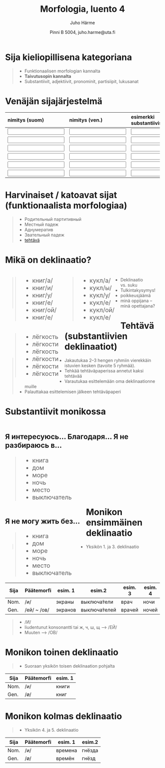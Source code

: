 % Morfologia, luento 4
% Juho Härme
% Pinni B 5004, juho.harme@uta.fi


# Sija kieliopillisena kategoriana

>- Funktionaalisen morfologian kannalta
>- **Taivutusopin kannalta**
>- Substantiivit, adjektiivit, pronominit, partisiipit, lukusanat

# Venäjän sijajärjestelmä

<!--  Vuorotellen oppilasjärjestyksessä, kukin luettelee sijan suomeksi ja venäjäksi + jonkin substantiivin tässä sijassa -->
<!--  Kierrätä langatonta näppistä? :P -->

<table>
<thead>
<tr class="header">
<th align="left">nimitys (suom)</th>
<th align="left">nimitys (ven.)</th>
<th align="left">esimerkki substantiivista</th>
</tr>
</thead>
<tbody>
<tr class="odd">
<td align="left"><input type="text"></td>
<td align="left"><input type="text"></td>
<td align="left"><input type="text"></td>
</tr>
<tr class="even">
<td align="left"><input type="text"></td>
<td align="left"><input type="text"></td>
<td align="left"><input type="text"></td>
</tr>
<tr class="odd">
<td align="left"><input type="text"></td>
<td align="left"><input type="text"></td>
<td align="left"><input type="text"></td>
</tr>
<tr class="even">
<td align="left"><input type="text"></td>
<td align="left"><input type="text"></td>
<td align="left"><input type="text"></td>
</tr>
<tr class="odd">
<td align="left"><input type="text"></td>
<td align="left"><input type="text"></td>
<td align="left"><input type="text"></td>
</tr>
<tr class="even">
<td align="left"><input type="text"></td>
<td align="left"><input type="text"></td>
<td align="left"><input type="text"></td>
</tr>
</tbody>
</table>

# Harvinaiset / katoavat sijat (funktionaalista morfologiaa)

>- Родительный партитивный
>- Местный падеж
>- Аднумератив
>- Звательный падеж
>- [tehtävä](../tehtavat/luento4.pdf)

# Mikä on deklinaatio?

<article class='incremental nobul' style='font-size:140%; float:left;margin-right:1em;'>
>- книг/а/
>- книг/и/
>- книг/у/
>- книг/е/
>- книг/ой/
>- книг/е/
</article>

<article class='incremental nobul' style='font-size:140%; float:left;margin-right:1em;'>
>- кукл/а/
>- кукл/ы/
>- кукл/у/
>- кукл/е/
>- кукл/ой/
>- кукл/е/
</article>

<article class='incremental nobul' style='font-size:140%; float:left;margin-right:1em;'>
>- лёгкость
>- лёгкости
>- лёгкость
>- лёгкости
>- лёгкости
>- лёгкости
</article>

# 

>- Deklinaatio vs. suku
>- Tulkintakysymys!
>- poikkeusjäämä
>- minä oppijana -- minä opettajana?


# Tehtävä (substantiivien deklinaatiot)

>- Jakautukaa 2--3 hengen ryhmiin vierekkäin istuvien kesken (tavoite 5 ryhmää).
>- Tehkää tehtäväpaperissa annetut kaksi tehtävää 
>- Varautukaa esittelemään oma deklinaationne muille
>- Palauttakaa esittelemisen jälkeen tehtäväpaperi

# Substantiivit monikossa


<article class='incremental nobul' style='float:left;margin-right:1em; font-size:140%;'>

### Я интересуюсь... Благодаря... Я не разбираюсь в...

>- книга
>- дом
>- море
>- ночь
>- место
>- выключатель


</article>

<article class='incremental nobul' style='float:left;margin-right:1em;font-size:140%;'>

### Я не могу жить без...

>- книга
>- дом
>- море
>- ночь
>- место
>- выключатель


</article>


# Monikon ensimmäinen deklinaatio


>- Yksikön 1. ja 3. deklinaatio


<article class='incremental'>

Sija   | Päätemorfi  | esim. 1  | esim.2        | esim. 3    | esim. 4
----   | ----------  | ----     | ------        | ---------- | ---
Nom.   | /и/         | экраны   | выключа́тели   | врач       | ночи
Gen.   | /ей/ ~ /ов/ | экранов  | выключа́телей  | врачей     | ночей

</article>

>- /И/
>- liudentunut konsonantti tai ж, ч, ш, щ --> /ЕЙ/
>- Muuten --> /ОВ/

# Monikon toinen deklinaatio

>- Suoraan yksikön toisen deklinaation pohjalta

<article class='incremental'>

Sija   | Päätemorfi | esim. 1
----   | ---------- | ----
Nom.   | /и/        | книги
Gen.   | /ø/        | книг

</article>

# Monikon kolmas deklinaatio

>- Yksikön 4. ja 5. deklinaatio

<article class='incremental'>

Sija   | Päätemorfi | esim. 1   | esim.2  
----   | ---------- | ----      | ------  
Nom.   | /и/        | времена   | гнёзда  
Gen.   | /ø/        | времён    | гнёзд   

</article>


<!--  pandoc -f markdown -s luento4.Rmd -t slideous -o luento4.html --self-contained --include-in-header=fontheader.html --smart -->



